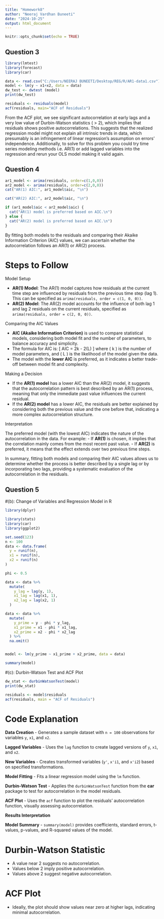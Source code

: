 ```yaml
---
title: "Homework8"
author: "Neeraj Vardhan Buneeti"
date: "2024-10-25"
output: html_document
---
```


```r
knitr::opts_chunk$set(echo = TRUE)
```

## Question 3

```r
library(lmtest)
library(forecast)
library(car)
```

```r
data <- read.csv("C:/Users/NEERAJ BUNEETI/Desktop/REG/R/AR1-data1.csv")
model <- lm(y ~ x1+x2, data = data)
dw_test <- dwtest (model)
print(dw_test)
```

```r
residuals <- residuals(model)
acf(residuals, main="ACF of Residuals")
```
From the ACF plot, we see significant autocorrelation at early lags and a very low value of Durbin-Watson statistics ( > 2), which implies that residuals shows positive autocorrelations. This suggests that the realized regression model might not explain all intrinsic trends in data, which presumably is an infringement of linear regression's assumption on errors' independence. Additionally, to solve for this problem you could try time series modeling methods i.e. AR(1) or add lagged variables into the regression and rerun your OLS model making it valid again.


## Question 4

```r
ar1_model <- arima(residuals, order=c(1,0,0))
ar2_model <- arima(residuals, order=c(2,0,0))
cat("AR(1) AIC:", ar1_model$aic, "\n")
```

```r
cat("AR(2) AIC:", ar2_model$aic, "\n")
```

```r
if (ar1_model$aic < ar2_model$aic) {
  cat("AR(1) model is preferred based on AIC.\n")
} else {
  cat("AR(2) model is preferred based on AIC.\n")
}
```

By fitting both models to the residuals and comparing their Akaike Information Criterion (AIC) values, we can ascertain whether the autocorrelation follows an AR(1) or AR(2) process.

# Steps to Follow

 Model Setup

- **AR(1) Model**: The AR(1) model captures how residuals at the current time step are influenced by residuals from the previous time step (lag 1). This can be specified as `arima(residuals, order = c(1, 0, 0))`.
- **AR(2) Model**: The AR(2) model accounts for the influence of both lag 1 and lag 2 residuals on the current residuals, specified as `arima(residuals, order = c(2, 0, 0))`.

 Comparing the AIC Values

- **AIC (Akaike Information Criterion)** is used to compare statistical models, considering both model fit and the number of parameters, to balance accuracy and simplicity.
- The formula for AIC is: 
  \[
  AIC = 2k - 2\log(L)
  \]
  where \( k \) is the number of model parameters, and \( L \) is the likelihood of the model given the data.
- The model with the **lower AIC** is preferred, as it indicates a better trade-off between model fit and complexity.

 Making a Decision

- If the **AR(1) model** has a lower AIC than the AR(2) model, it suggests that the autocorrelation pattern is best described by an AR(1) process, meaning that only the immediate past value influences the current residual.
- If the **AR(2) model** has a lower AIC, the residuals are better explained by considering both the previous value and the one before that, indicating a more complex autocorrelation structure.

 Interpretation

The preferred model (with the lowest AIC) indicates the nature of the autocorrelation in the data. For example:
- If **AR(1)** is chosen, it implies that the correlation mainly comes from the most recent past value.
- If **AR(2)** is preferred, it means that the effect extends over two previous time steps.

In summary, fitting both models and comparing their AIC values allows us to determine whether the process is better described by a single lag or by incorporating two lags, providing a systematic evaluation of the autocorrelation in the residuals.


## Question 5
#(b): Change of Variables and Regression Model in R

```r
library(dplyr)
```

```r
library(stats)
library(car)  
library(ggplot2)  

set.seed(123) 
n <- 100
data <- data.frame(
  y = runif(n),
  x1 = runif(n),
  x2 = runif(n)
)

phi <- 0.5

data <- data %>%
  mutate(
    y_lag = lag(y, 1),
    x1_lag = lag(x1, 1),
    x2_lag = lag(x2, 1)
  )

data <- data %>%
  mutate(
    y_prime = y - phi * y_lag,
    x1_prime = x1 - phi * x1_lag,
    x2_prime = x2 - phi * x2_lag
  ) %>%
  na.omit() 


model <- lm(y_prime ~ x1_prime + x2_prime, data = data)

summary(model)
```

#(c): Durbin-Watson Test and ACF Plot

```r
dw_stat <- durbinWatsonTest(model)
print(dw_stat)
```

```r
residuals <- model$residuals
acf(residuals, main = "ACF of Residuals")
```


# Code Explanation

**Data Creation**
- Generates a sample dataset with `n = 100` observations for variables `y`, `x1`, and `x2`.

**Lagged Variables**
- Uses the `lag` function to create lagged versions of `y`, `x1`, and `x2`.

**New Variables**
- Creates transformed variables (`y'`, `x'i1`, and `x'i2`) based on specified transformations.

**Model Fitting**
- Fits a linear regression model using the `lm` function.

**Durbin-Watson Test**
- Applies the `durbinWatsonTest` function from the **car** package to test for autocorrelation in the model residuals.

**ACF Plot**
- Uses the `acf` function to plot the residuals' autocorrelation function, visually assessing autocorrelation.

**Results Interpretation**

**Model Summary**
- `summary(model)` provides coefficients, standard errors, t-values, p-values, and R-squared values of the model.

# Durbin-Watson Statistic
- A value near 2 suggests no autocorrelation.
- Values below 2 imply positive autocorrelation.
- Values above 2 suggest negative autocorrelation.

# ACF Plot
- Ideally, the plot should show values near zero at higher lags, indicating minimal autocorrelation.
